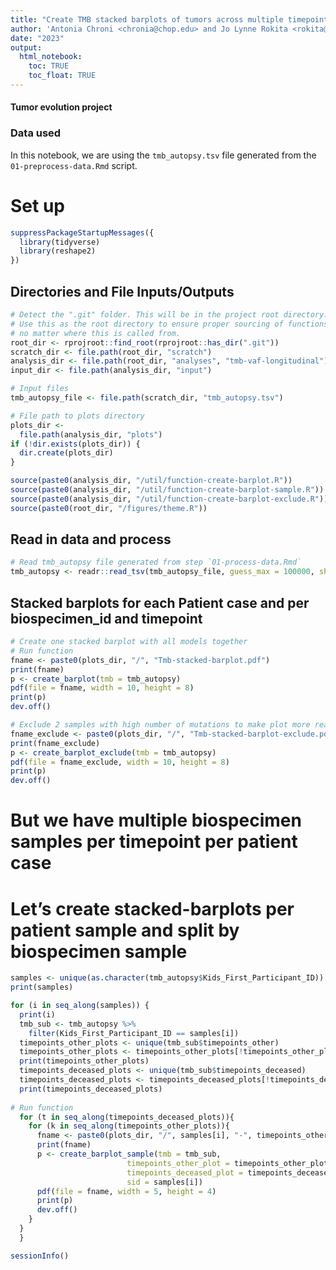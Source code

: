 ```yaml
---
title: "Create TMB stacked barplots of tumors across multiple timepoints for thr autopsy samples in the PBTA Cohort"
author: 'Antonia Chroni <chronia@chop.edu> and Jo Lynne Rokita <rokita@chop.edu> for D3B'
date: "2023"
output:
  html_notebook:
    toc: TRUE
    toc_float: TRUE
---
```


#### Tumor evolution project 

### Data used 
In this notebook, we are using the `tmb_autopsy.tsv` file generated from the `01-preprocess-data.Rmd` script.

# Set up

```r
suppressPackageStartupMessages({
  library(tidyverse)
  library(reshape2) 
})
```

## Directories and File Inputs/Outputs

```r
# Detect the ".git" folder. This will be in the project root directory.
# Use this as the root directory to ensure proper sourcing of functions
# no matter where this is called from.
root_dir <- rprojroot::find_root(rprojroot::has_dir(".git"))
scratch_dir <- file.path(root_dir, "scratch")
analysis_dir <- file.path(root_dir, "analyses", "tmb-vaf-longitudinal") 
input_dir <- file.path(analysis_dir, "input")

# Input files
tmb_autopsy_file <- file.path(scratch_dir, "tmb_autopsy.tsv")

# File path to plots directory
plots_dir <-
  file.path(analysis_dir, "plots")
if (!dir.exists(plots_dir)) {
  dir.create(plots_dir)
}

source(paste0(analysis_dir, "/util/function-create-barplot.R"))
source(paste0(analysis_dir, "/util/function-create-barplot-sample.R"))
source(paste0(analysis_dir, "/util/function-create-barplot-exclude.R"))
source(paste0(root_dir, "/figures/theme.R"))
```

## Read in data and process
```r
# Read tmb_autopsy file generated from step `01-process-data.Rmd`
tmb_autopsy <- readr::read_tsv(tmb_autopsy_file, guess_max = 100000, show_col_types = FALSE)
```

## Stacked barplots for each Patient case and per biospecimen_id and timepoint

```r
# Create one stacked barplot with all models together
# Run function
fname <- paste0(plots_dir, "/", "Tmb-stacked-barplot.pdf")
print(fname)
p <- create_barplot(tmb = tmb_autopsy)
pdf(file = fname, width = 10, height = 8)
print(p)
dev.off()
```
      
    
```r
# Exclude 2 samples with high number of mutations to make plot more readable
fname_exclude <- paste0(plots_dir, "/", "Tmb-stacked-barplot-exclude.pdf")
print(fname_exclude)
p <- create_barplot_exclude(tmb = tmb_autopsy)
pdf(file = fname_exclude, width = 10, height = 8)
print(p)
dev.off()
```

# But we have multiple biospecimen samples per timepoint per patient case
# Let's create stacked-barplots per patient sample and split by biospecimen sample

```r
samples <- unique(as.character(tmb_autopsy$Kids_First_Participant_ID))
print(samples)

for (i in seq_along(samples)) {
  print(i)
  tmb_sub <- tmb_autopsy %>%
    filter(Kids_First_Participant_ID == samples[i])
  timepoints_other_plots <- unique(tmb_sub$timepoints_other)
  timepoints_other_plots <- timepoints_other_plots[!timepoints_other_plots == "4"]
  print(timepoints_other_plots)
  timepoints_deceased_plots <- unique(tmb_sub$timepoints_deceased)
  timepoints_deceased_plots <- timepoints_deceased_plots[!timepoints_deceased_plots %in% c("1", "2", "3")]
  print(timepoints_deceased_plots)
  
# Run function
  for (t in seq_along(timepoints_deceased_plots)){
    for (k in seq_along(timepoints_other_plots)){
      fname <- paste0(plots_dir, "/", samples[i], "-", timepoints_other_plots[k], "-vs-", timepoints_deceased_plots[t], "-Tmb-stacked-barplot.pdf")
      print(fname)
      p <- create_barplot_sample(tmb = tmb_sub,
                          timepoints_other_plot = timepoints_other_plots[k],
                          timepoints_deceased_plot = timepoints_deceased_plots[t],
                          sid = samples[i])
      pdf(file = fname, width = 5, height = 4)
      print(p)
      dev.off()
    }
  }
  }  
```

```r
sessionInfo()
```
